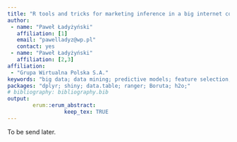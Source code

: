 ```yaml
---
title: "R tools and tricks for marketing inference in a big internet company"
author:
 - name: "Paweł Ładyżyński"
   affiliation: [1]
   email: "pawelladyz@wp.pl"
   contact: yes
 - name: "Paweł Ładyżyński"
   affiliation: [2,3]
affiliation:
 - "Grupa Wirtualna Polska S.A."
keywords: "big data; data mining; predictive models; feature selection; deep learning; random forests; clustering; marketing inference"
packages: "dplyr; shiny; data.table; ranger; Boruta; h2o;"
# bibliography: bibliography.bib
output:  
        erum::erum_abstract:
                  keep_tex: TRUE
---
```


To be send later.

<!--  -->
<!--  -->
<!--  -->

